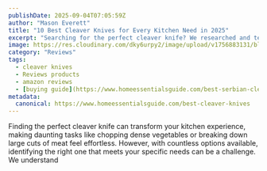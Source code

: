 ```yaml
---
publishDate: 2025-09-04T07:05:59Z
author: "Mason Everett"
title: "10 Best Cleaver Knives for Every Kitchen Need in 2025"
excerpt: "Searching for the perfect cleaver knife? We researched and tested top models to help you find the ideal blend of quality, durability, and value for your culinary tasks."
image: https://res.cloudinary.com/dky6urpy2/image/upload/v1756883131/blog_image_1756883131_efxy4c.webp
category: "Reviews"
tags:
  - cleaver knives
  - Reviews products
  - amazon reviews
  - [buying guide](https://www.homeessentialsguide.com/best-serbian-cleaver-knives)
metadata:
  canonical: https://www.homeessentialsguide.com/best-cleaver-knives
---
```



Finding the perfect cleaver knife can transform your kitchen experience, making daunting tasks like chopping dense vegetables or breaking down large cuts of meat feel effortless. However, with countless options available, identifying the right one that meets your specific needs can be a challenge. We understand